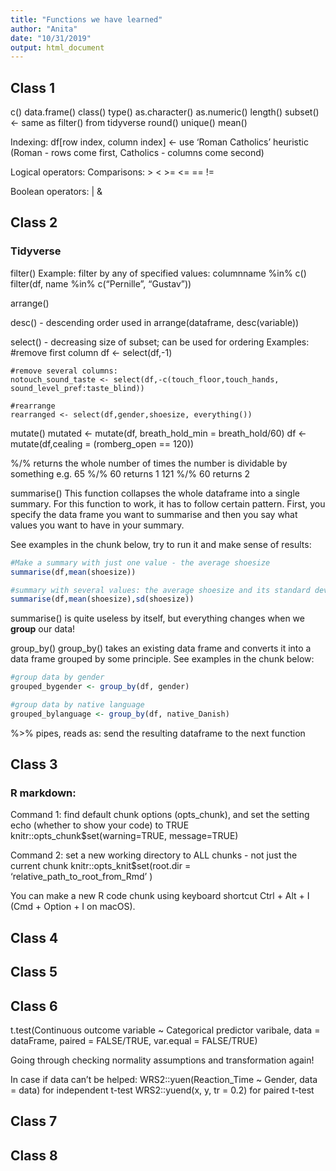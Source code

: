 ```yaml
---
title: "Functions we have learned"
author: "Anita"
date: "10/31/2019"
output: html_document
---
```


## Class 1
c()
data.frame()
class()
type()
as.character()
as.numeric()
length()
subset() <- same as filter() from tidyverse
round()
unique()
mean()

 
Indexing:
  df[row index, column index] <- use 'Roman Catholics' heuristic (Roman - rows come first, Catholics - columns come second)

Logical operators:
  Comparisons:
    >
    <
    >=
    <=
    ==
    !=
    
  Boolean operators:
    |
    &
  

    

## Class 2

### Tidyverse
filter()
    Example: filter by any of specified values: columnname %in% c()
    filter(df, name %in% c("Pernille", "Gustav"))

arrange()

desc() - descending order
  used in arrange(dataframe, desc(variable))

select() - decreasing size of subset; can be used for ordering
  Examples:
    #remove first column
    df <- select(df,-1)
    
    #remove several columns:
    notouch_sound_taste <- select(df,-c(touch_floor,touch_hands, sound_level_pref:taste_blind))
    
    #rearrange
    rearranged <- select(df,gender,shoesize, everything())

mutate()
  mutated <- mutate(df, breath_hold_min = breath_hold/60)
  df <- mutate(df,cealing = (romberg_open == 120))

%/% returns the whole number of times the number is dividable by something
  e.g. 65 %/% 60 returns 1
       121 %/% 60 returns 2

summarise()
  This function collapses the whole dataframe into a single summary. For this function to work, it has to follow certain pattern.  First, you specify the data frame you want to summarise and then you say what values you want to have in your summary.

See examples in the chunk below, try to run it and make sense of results:

```r
#Make a summary with just one value - the average shoesize 
summarise(df,mean(shoesize))

#summary with several values: the average shoesize and its standard deviation
summarise(df,mean(shoesize),sd(shoesize))
```



summarise() is quite useless by itself, but everything changes when we **group** our data!

group_by() 
  group_by() takes an existing data frame and converts it into a data frame grouped by some principle. See examples in the chunk below:

```r
#group data by gender
grouped_bygender <- group_by(df, gender)

#group data by native language
grouped_bylanguage <- group_by(df, native_Danish)

```


%>% 
  pipes, reads as: send the resulting dataframe to the next function

## Class 3
### R markdown:
Command 1: find default chunk options (opts_chunk), and set the setting echo (whether to show your code) to TRUE 
knitr::opts_chunk$set(warning=TRUE, message=TRUE)

Command 2: set a new working directory to ALL chunks - not just the current chunk
knitr::opts_knit$set(root.dir = 'relative_path_to_root_from_Rmd' )

You can make a new R code chunk using keyboard shortcut
Ctrl + Alt + I (Cmd + Option + I on macOS). 


## Class 4

## Class 5

## Class 6
t.test(Continuous outcome variable ~ Categorical predictor varibale, data = dataFrame, paired = FALSE/TRUE, var.equal = FALSE/TRUE)

Going through checking normality assumptions and transformation again!

In case if data can't be helped:
WRS2::yuen(Reaction_Time ~ Gender, data = data) for independent t-test
WRS2::yuend(x, y, tr = 0.2) for paired t-test

## Class 7

## Class 8

##
